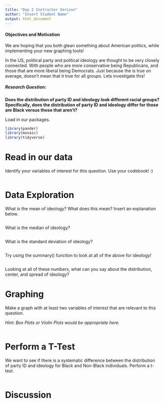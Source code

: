 ```yaml
---
title: "Day 2 Instructor Version"
author: "Insert Student Name"
output: html_document
---
```

#### Objectives and Motivation

We are hoping that you both glean something about American politics, while implementing your new graphing tools!

In the US, political party and political ideology are thought to be very closely connected. With people who are more conservative being Republicans, and those that are more liberal being Democrats. Just because the is true on average, doesn't mean that it true for all groups. Lets investigate this!

##### Research Question: 

**Does the distribution of party ID and ideology look different racial groups? Specifically, does the distribution of party ID and ideology differ for those are Black versus those that aren't?**

Load in our packages.

```r
library(pander)
library(mosaic)
library(tidyverse)
```

# Read in our data

Identify your variables of interest for this question. Use your codebook! :)

```r

```

# Data Exploration

What is the mean of ideology? What does this mean? Insert an explanation below.

```r

```

What is the median of ideology?

```r

```


What is the standard deviation of ideology?

```r

```

Try using the summary() function to look at all of the above for ideology!

```r

```

Looking at all of these numbers, what can you say about the distribution, center, and spread of ideology?

# Graphing

Make a graph with at least two variables of interest that are relevant to this question. 

*Hint: Box Plots or Violin Plots would be appropriate here.*

```r

```

# Perform a T-Test

We want to see if there is a systematic difference between the distribution of party ID and ideology for Black and Non-Black individuals. Perform a t-test. 

```r

```


# Discussion



